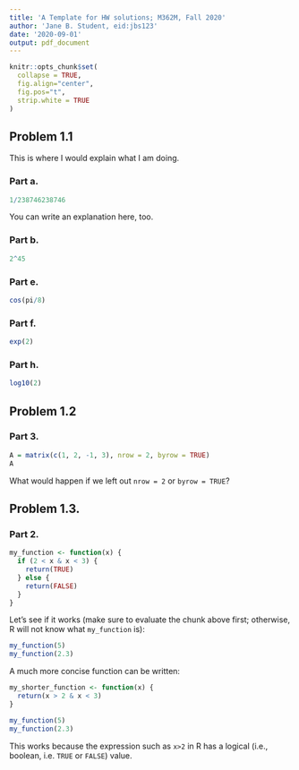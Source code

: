 ```yaml
---
title: 'A Template for HW solutions; M362M, Fall 2020'
author: 'Jane B. Student, eid:jbs123'
date: '2020-09-01'
output: pdf_document
---
```


<!-- The code chunk below contains some settings that will  -->
<!-- make your R code look better in the output pdf file.  -->
<!-- If you are curious about what each option below does, -->
<!-- go to https://yihui.org/knitr/options/ -->
<!-- If not, feel free to disregard everything ...  -->
```r
knitr::opts_chunk$set(
  collapse = TRUE,
  fig.align="center",
  fig.pos="t",
  strip.white = TRUE
)
```
<!-- ... up to here. -->

## Problem 1.1

This is where I would explain what I am doing. 

### Part a.

```r
1/238746238746
```
You can write an explanation here, too. 

### Part b.
```r
2^45
```

### Part e.
```r
cos(pi/8)
```
  
### Part f.
```r
exp(2)
```
  
  
### Part h.
```r
log10(2)
```

## Problem 1.2

### Part 3.
```r
A = matrix(c(1, 2, -1, 3), nrow = 2, byrow = TRUE)
A
```
What would happen if we left out `nrow = 2` or `byrow = TRUE`?

## Problem 1.3.

### Part 2. 
```r
my_function <- function(x) { 
  if (2 < x & x < 3) {
    return(TRUE)
  } else {
    return(FALSE)
  }
}
```
Let's see if it works (make sure to evaluate the chunk above first; otherwise, R will not know what `my_function` is):

```r
my_function(5)
my_function(2.3)
```

A much more concise function can be written:

```r
my_shorter_function <- function(x) {
  return(x > 2 & x < 3)
}
```

```r
my_function(5)
my_function(2.3)
```
This works because the expression such as `x>2` in R has a logical (i.e., boolean, i.e. `TRUE` or `FALSE`) value. 
